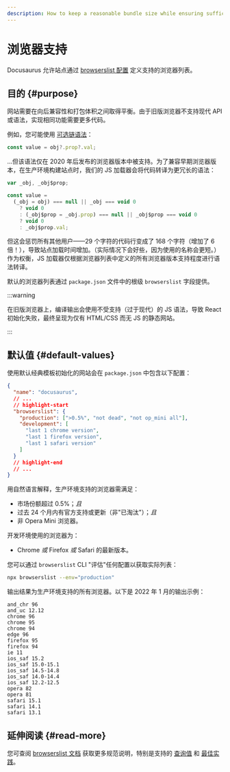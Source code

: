 ```yaml
---
description: How to keep a reasonable bundle size while ensuring sufficient browser support.
---
```


# 浏览器支持

Docusaurus 允许站点通过 [browserslist 配置](https://github.com/browserslist/browserslist) 定义支持的浏览器列表。

## 目的 {#purpose}

网站需要在向后兼容性和打包体积之间取得平衡。由于旧版浏览器不支持现代 API 或语法，实现相同功能需要更多代码。

例如，您可能使用 [可选链语法](https://developer.mozilla.org/en-US/docs/Web/JavaScript/Reference/Operators/Optional_chaining)：

```js
const value = obj?.prop?.val;
```

...但该语法仅在 2020 年后发布的浏览器版本中被支持。为了兼容早期浏览器版本，在生产环境构建站点时，我们的 JS 加载器会将代码转译为更冗长的语法：

```js
var _obj, _obj$prop;

const value =
  (_obj = obj) === null || _obj === void 0
    ? void 0
    : (_obj$prop = _obj.prop) === null || _obj$prop === void 0
    ? void 0
    : _obj$prop.val;
```

但这会惩罚所有其他用户——29 个字符的代码行变成了 168 个字符（增加了 6 倍！），导致站点加载时间增加。（实际情况下会好些，因为使用的名称会更短。）作为权衡，JS 加载器仅根据浏览器列表中定义的所有浏览器版本支持程度进行语法转译。

默认的浏览器列表通过 `package.json` 文件中的根级 `browserslist` 字段提供。

:::warning

在旧版浏览器上，编译输出会使用不受支持（过于现代）的 JS 语法，导致 React 初始化失败，最终呈现为仅有 HTML/CSS 而无 JS 的静态网站。

:::

## 默认值 {#default-values}

使用默认经典模板初始化的网站会在 `package.json` 中包含以下配置：

```json title="package.json"
{
  "name": "docusaurus",
  // ...
  // highlight-start
  "browserslist": {
    "production": [">0.5%", "not dead", "not op_mini all"],
    "development": [
      "last 1 chrome version",
      "last 1 firefox version",
      "last 1 safari version"
    ]
  }
  // highlight-end
  // ...
}
```

用自然语言解释，生产环境支持的浏览器需满足：

- 市场份额超过 0.5%；_且_
- 过去 24 个月内有官方支持或更新（非"已淘汰"）；_且_
- 非 Opera Mini 浏览器。

开发环境使用的浏览器为：

- Chrome _或_ Firefox _或_ Safari 的最新版本。

您可以通过 `browserslist` CLI "评估"任何配置以获取实际列表：

```bash
npx browserslist --env="production"
```

输出结果为生产环境支持的所有浏览器。以下是 2022 年 1 月的输出示例：

```text
and_chr 96
and_uc 12.12
chrome 96
chrome 95
chrome 94
edge 96
firefox 95
firefox 94
ie 11
ios_saf 15.2
ios_saf 15.0-15.1
ios_saf 14.5-14.8
ios_saf 14.0-14.4
ios_saf 12.2-12.5
opera 82
opera 81
safari 15.1
safari 14.1
safari 13.1
```

## 延伸阅读 {#read-more}

您可查阅 [browserslist 文档](https://github.com/browserslist/browserslist/blob/main/README.md) 获取更多规范说明，特别是支持的 [查询值](https://github.com/browserslist/browserslist/blob/main/README.md#queries) 和 [最佳实践](https://github.com/browserslist/browserslist/blob/main/README.md#best-practices)。